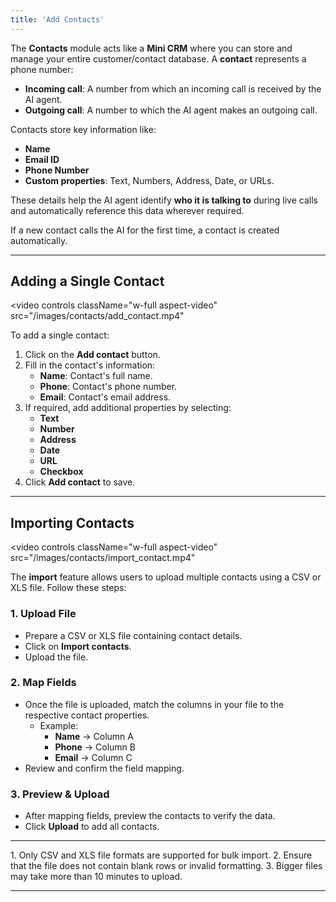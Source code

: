 ```yaml
---
title: 'Add Contacts'
---
```

The **Contacts** module acts like a **Mini CRM** where you can store and manage your entire customer/contact database. A **contact** represents a phone number:
- **Incoming call**: A number from which an incoming call is received by the AI agent.
- **Outgoing call**: A number to which the AI agent makes an outgoing call.

Contacts store key information like:
- **Name**
- **Email ID**
- **Phone Number**
- **Custom properties**: Text, Numbers, Address, Date, or URLs.

These details help the AI agent identify **who it is talking to** during live calls and automatically reference this data wherever required.

<Info>If a new contact calls the AI for the first time, a contact is created automatically.</Info>

---

## Adding a Single Contact

<video
  controls
  className="w-full aspect-video"
  src="/images/contacts/add_contact.mp4"
></video>


To add a single contact:

1. Click on the **Add contact** button.
2. Fill in the contact's information:
   - **Name**: Contact's full name.
   - **Phone**: Contact's phone number.
   - **Email**: Contact's email address.
3. If required, add additional properties by selecting:
   - **Text**
   - **Number**
   - **Address**
   - **Date**
   - **URL**
   - **Checkbox**
4. Click **Add contact** to save.

---

## Importing Contacts

<video
  controls
  className="w-full aspect-video"
  src="/images/contacts/import_contact.mp4"
></video>


The **import** feature allows users to upload multiple contacts using a CSV or XLS file. Follow these steps:

### 1. Upload File
- Prepare a CSV or XLS file containing contact details.
- Click on **Import contacts**.
- Upload the file.

### 2. Map Fields
- Once the file is uploaded, match the columns in your file to the respective contact properties.
  - Example:
    - **Name** -> Column A
    - **Phone** -> Column B
    - **Email** -> Column C
- Review and confirm the field mapping.

### 3. Preview & Upload
- After mapping fields, preview the contacts to verify the data.
- Click **Upload** to add all contacts.

---

<Info>
1. Only CSV and XLS file formats are supported for bulk import.
2. Ensure that the file does not contain blank rows or invalid formatting.
3. Bigger files may take more than 10 minutes to upload.
</Info>

---
